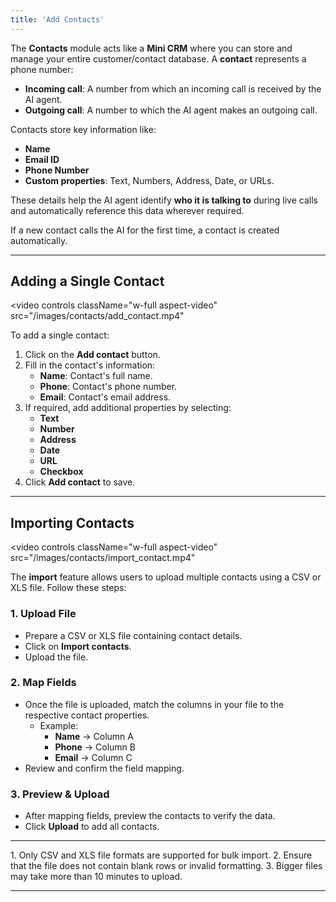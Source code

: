 ```yaml
---
title: 'Add Contacts'
---
```

The **Contacts** module acts like a **Mini CRM** where you can store and manage your entire customer/contact database. A **contact** represents a phone number:
- **Incoming call**: A number from which an incoming call is received by the AI agent.
- **Outgoing call**: A number to which the AI agent makes an outgoing call.

Contacts store key information like:
- **Name**
- **Email ID**
- **Phone Number**
- **Custom properties**: Text, Numbers, Address, Date, or URLs.

These details help the AI agent identify **who it is talking to** during live calls and automatically reference this data wherever required.

<Info>If a new contact calls the AI for the first time, a contact is created automatically.</Info>

---

## Adding a Single Contact

<video
  controls
  className="w-full aspect-video"
  src="/images/contacts/add_contact.mp4"
></video>


To add a single contact:

1. Click on the **Add contact** button.
2. Fill in the contact's information:
   - **Name**: Contact's full name.
   - **Phone**: Contact's phone number.
   - **Email**: Contact's email address.
3. If required, add additional properties by selecting:
   - **Text**
   - **Number**
   - **Address**
   - **Date**
   - **URL**
   - **Checkbox**
4. Click **Add contact** to save.

---

## Importing Contacts

<video
  controls
  className="w-full aspect-video"
  src="/images/contacts/import_contact.mp4"
></video>


The **import** feature allows users to upload multiple contacts using a CSV or XLS file. Follow these steps:

### 1. Upload File
- Prepare a CSV or XLS file containing contact details.
- Click on **Import contacts**.
- Upload the file.

### 2. Map Fields
- Once the file is uploaded, match the columns in your file to the respective contact properties.
  - Example:
    - **Name** -> Column A
    - **Phone** -> Column B
    - **Email** -> Column C
- Review and confirm the field mapping.

### 3. Preview & Upload
- After mapping fields, preview the contacts to verify the data.
- Click **Upload** to add all contacts.

---

<Info>
1. Only CSV and XLS file formats are supported for bulk import.
2. Ensure that the file does not contain blank rows or invalid formatting.
3. Bigger files may take more than 10 minutes to upload.
</Info>

---
